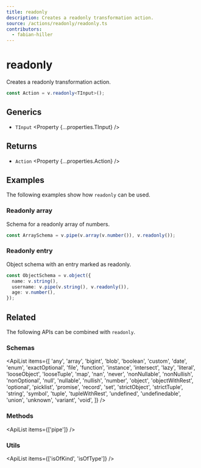 ```yaml
---
title: readonly
description: Creates a readonly transformation action.
source: /actions/readonly/readonly.ts
contributors:
  - fabian-hiller
---
```



# readonly

Creates a readonly transformation action.

```ts
const Action = v.readonly<TInput>();
```

## Generics

- `TInput` <Property {...properties.TInput} />

## Returns

- `Action` <Property {...properties.Action} />

## Examples

The following examples show how `readonly` can be used.

### Readonly array

Schema for a readonly array of numbers.

```ts
const ArraySchema = v.pipe(v.array(v.number()), v.readonly());
```

### Readonly entry

Object schema with an entry marked as readonly.

```ts
const ObjectSchema = v.object({
  name: v.string(),
  username: v.pipe(v.string(), v.readonly()),
  age: v.number(),
});
```

## Related

The following APIs can be combined with `readonly`.

### Schemas

<ApiList
  items={[
    'any',
    'array',
    'bigint',
    'blob',
    'boolean',
    'custom',
    'date',
    'enum',
    'exactOptional',
    'file',
    'function',
    'instance',
    'intersect',
    'lazy',
    'literal',
    'looseObject',
    'looseTuple',
    'map',
    'nan',
    'never',
    'nonNullable',
    'nonNullish',
    'nonOptional',
    'null',
    'nullable',
    'nullish',
    'number',
    'object',
    'objectWithRest',
    'optional',
    'picklist',
    'promise',
    'record',
    'set',
    'strictObject',
    'strictTuple',
    'string',
    'symbol',
    'tuple',
    'tupleWithRest',
    'undefined',
    'undefinedable',
    'union',
    'unknown',
    'variant',
    'void',
  ]}
/>

### Methods

<ApiList items={['pipe']} />

### Utils

<ApiList items={['isOfKind', 'isOfType']} />
